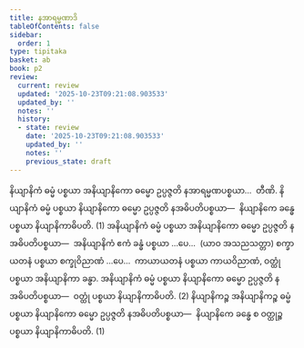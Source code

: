 ```yaml
---
title: နအာရမ္မဏာဒိ
tableOfContents: false
sidebar:
  order: 1
type: tipitaka
basket: ab
book: p2
review:
  current: review
  updated: '2025-10-23T09:21:08.903533'
  updated_by: ''
  notes: ''
  history:
  - state: review
    date: '2025-10-23T09:21:08.903533'
    updated_by: ''
    notes: ''
    previous_state: draft
---
```



<ReviewStatus review={frontmatter.review} showDetails={true} />

<HypothesisAnnotation frontmatter={frontmatter} />

<DynamicBreadcrumb />

<Division number="310" book="p2" e="ch" v="38" p="489">

<Paragraph number="4731" book="p2">
နိယျာနိကံ ဓမ္မံ ပစ္စယာ အနိယျာနိကော ဓမ္မော ဥပ္ပဇ္ဇတိ နအာရမ္မဏပစ္စယာ…  တီဏိ.
</Paragraph>

<Paragraph number="4732" book="p2">
နိယျာနိကံ ဓမ္မံ ပစ္စယာ နိယျာနိကော ဓမ္မော ဥပ္ပဇ္ဇတိ နအဓိပတိပစ္စယာ—  နိယျာနိကေ ခန္ဓေ ပစ္စယာ နိယျာနိကာဓိပတိ. (1)
</Paragraph>

<Paragraph number="4733" book="p2">
အနိယျာနိကံ ဓမ္မံ ပစ္စယာ အနိယျာနိကော ဓမ္မော ဥပ္ပဇ္ဇတိ နအဓိပတိပစ္စယာ—  အနိယျာနိကံ ဧကံ ခန္ဓံ ပစ္စယာ …ပေ…  (ယာဝ အသညသတ္တာ) စက္ခာယတနံ ပစ္စယာ စက္ခုဝိညာဏံ …ပေ…  ကာယာယတနံ ပစ္စယာ ကာယဝိညာဏံ, ဝတ္ထုံ ပစ္စယာ အနိယျာနိကာ ခန္ဓာ. အနိယျာနိကံ ဓမ္မံ ပစ္စယာ နိယျာနိကော ဓမ္မော ဥပ္ပဇ္ဇတိ နအဓိပတိပစ္စယာ—  ဝတ္ထုံ ပစ္စယာ နိယျာနိကာဓိပတိ. (2)
</Paragraph>

<Paragraph number="4734" book="p2">
နိယျာနိကဉ္စ အနိယျာနိကဉ္စ ဓမ္မံ ပစ္စယာ နိယျာနိကော ဓမ္မော ဥပ္ပဇ္ဇတိ နအဓိပတိပစ္စယာ—  နိယျာနိကေ ခန္ဓေ စ ဝတ္ထုဉ္စ ပစ္စယာ နိယျာနိကာဓိပတိ. (1)
</Paragraph>
</Division>